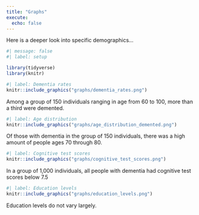 ```yaml
---
title: "Graphs"
execute:
  echo: false
---
```


Here is a deeper look into specific demographics...

```r
#| message: false
#| label: setup

library(tidyverse)
library(knitr)
```

```r
#| label: Dementia rates
knitr::include_graphics("graphs/dementia_rates.png")
```

Among a group of 150 individuals ranging in age from 60 to 100, more than a third were demented.

```r
#| label: Age distribution
knitr::include_graphics("graphs/age_distribution_demented.png")
```

Of those with dementia in the group of 150 individuals, there was a high amount of people ages 70 through 80.

```r
#| label: Cognitive test scores
knitr::include_graphics("graphs/cognitive_test_scores.png")
```

In a group of 1,000 individuals, all people with dementia had cognitive test scores below 7.5

```r
#| label: Education levels
knitr::include_graphics("graphs/education_levels.png")
```

Education levels do not vary largely.